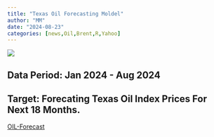 ```yaml
---
title: "Texas Oil Forecasting Moldel"
author: "MM"
date: "2024-08-23"
categories: [news,Oil,Brent,R,Yahoo]
---
```


![](toil.jpg)

## Data Period: Jan 2024 - Aug 2024
## Target: Forecating Texas Oil Index Prices For Next 18 Months.

[OIL-Forecast](https://afaaqitc.github.io/OIL-Forecast){target="_blank"}


